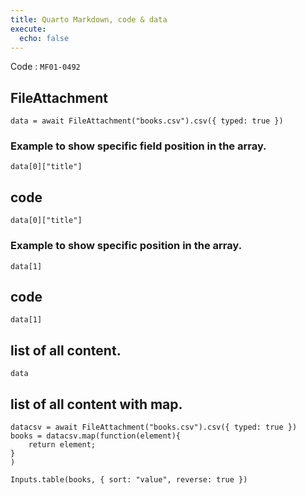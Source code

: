 ```yaml
---
title: Quarto Markdown, code & data
execute:
  echo: false
---
```


Code : `MF01-0492`


## FileAttachment

```ojs
data = await FileAttachment("books.csv").csv({ typed: true })
```

### Example to show specific field position in the array.

```ojs
data[0]["title"]
```

::: {.callout-tip collapse="false" layout-ncol=2 icon=true}

## code

```
data[0]["title"]
```
:::

### Example to show specific position in the array.

```ojs
data[1]
```

::: {.callout-tip collapse="false" layout-ncol=2 icon=true}

## code

```
data[1]
```

:::

## list of all content.

```ojs
data
```

## list of all content with map.

```ojs
datacsv = await FileAttachment("books.csv").csv({ typed: true })
books = datacsv.map(function(element){
    return element;
}
)

Inputs.table(books, { sort: "value", reverse: true })

```